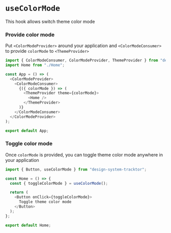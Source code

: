 
<Meta title="Hooks/useColorMode"/>

# `useColorMode`

This hook allows switch theme color mode

### Provide color mode
Put `<ColorModeProvider>` around your application and `<ColorModeConsumer>` to provide `colorMode` to `<ThemeProvider>`

```typescript jsx
import { ColorModeConsumer, ColorModeProvider, ThemeProvider } from "design-system-tracktor";
import Home from "./Home";

const App = () => (
  <ColorModeProvider>
    <ColorModeConsumer>
      {({ colorMode }) => (
        <ThemeProvider theme={colorMode}>
          <Home />
        </ThemeProvider>
      )}
    </ColorModeConsumer>
  </ColorModeProvider>
);

export default App;
```

### Toggle color mode
Once `colorMode` is provided, you can toggle theme color mode anywhere in your application

```typescript jsx
import { Button, useColorMode } from "design-system-tracktor";

const Home = () => {
  const { toggleColorMode } = useColorMode();

  return (
    <Button onClick={toggleColorMode}>
      Toggle theme color mode
    </Button>
  );
};

export default Home;
```
